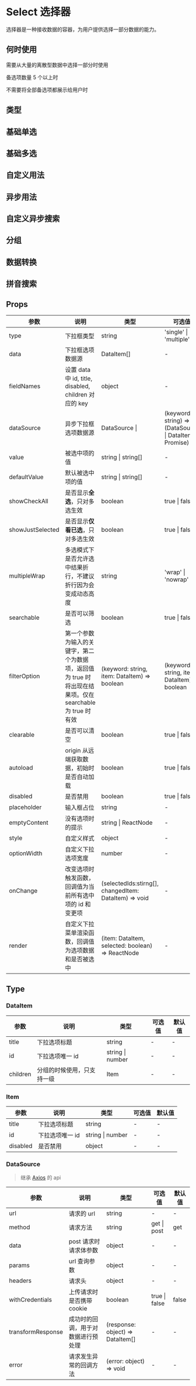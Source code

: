 # Select 选择器

选择器是一种接收数据的容器，为用户提供选择一部分数据的能力。

## 何时使用

需要从大量的离散型数据中选择一部分时使用

备选项数量 5 个以上时

不需要将全部备选项都展示给用户时

## 类型

## 基础单选


<DemoType />

## 基础多选


<DemoSingleMultiple />

## 自定义用法


<DemoCustom />

## 异步用法


<DemoAsync />

## 自定义异步搜索


<DemodataSourcecustom />

## 分组


<DemoSelectGroup />

## 数据转换


<DemoSelectfieldNames />

## 拼音搜索


<DemoSelectsearchbypinyin />

## Props

| 参数             | 说明                                                                                                     | 类型                                                  | 可选值                                                   | 默认值                                                                |
| ---------------- | -------------------------------------------------------------------------------------------------------- | ----------------------------------------------------- | -------------------------------------------------------- | --------------------------------------------------------------------- |
| type             | 下拉框类型                                                                                               | string                                                | 'single' \| 'multiple'                                   | 'single'                                                              |
| data             | 下拉框选项数据源                                                                                         | DataItem[]                                            | -                                                        | -                                                                     |
| fieldNames       | 设置 data 中 id, title, disabled, children 对应的 key                                                    | object                                                | -                                                        | { title: 'title', id: 'id',disabled:'disabled', children: 'children'} |
| dataSource       | 异步下拉框选项数据源                                                                                     | DataSource \|                                         | (keyword: string) => (DataSource \| DataItem \| Promise) | -                                                                     | - |
| value            | 被选中项的值                                                                                             | string \| string[]                                    | -                                                        | -                                                                     |
| defaultValue     | 默认被选中项的值                                                                                         | string \| string[]                                    | -                                                        | -                                                                     |
| showCheckAll     | 是否显示**全选**，只对多选生效                                                                           | boolean                                               | true \| false                                            | false                                                                 |
| showJustSelected | 是否显示**仅看已选**，只对多选生效                                                                       | boolean                                               | true \| false                                            | false                                                                 |
| multipleWrap     | 多选模式下是否允许选中结果折行，不建议折行因为会变成动态高度                                             | string                                                | 'wrap' \| 'nowrap'                                       | 'nowrap'                                                              |
| searchable       | 是否可以筛选                                                                                             | boolean                                               | true \| false                                            | false                                                                 |
| filterOption     | 第一个参数为输入的关键字，第二个为数据项，返回值为 true 时将出现在结果项。仅在 searchable 为 true 时有效 | (keyword: string, item: DataItem) => boolean          | (keyword: string, item: DataItem) => boolean             | -                                                                     |
| clearable        | 是否可以清空                                                                                             | boolean                                               | true \| false                                            | true                                                                  |
| autoload         | origin 从远端获取数据，初始时是否自动加载                                                                | boolean                                               | true \| false                                            | false                                                                 |
| disabled         | 是否禁用                                                                                                 | boolean                                               | true \| false                                            | false                                                                 |
| placeholder      | 输入框占位                                                                                               | string                                                | -                                                        | 请选择                                                                |
| emptyContent     | 没有选项时的提示                                                                                         | string \| ReactNode                                   | -                                                        | 无内容                                                                |
| style            | 自定义样式                                                                                               | object                                                | -                                                        |                                                                       |
| optionWidth      | 自定义下拉选项宽度                                                                                       | number                                                | -                                                        |                                                                       |
| onChange         | 改变选项时触发函数，回调值为当前所有选中项的 id 和变更项                                                 | (selectedIds:stirng[], changedItem: DataItem) => void | -                                                        | 无内容                                                                |
| render           | 自定义下拉菜单渲染函数，回调值为选项数据和是否被选中                                                     | (item: DataItem, selected: boolean) => ReactNode      | -                                                        | 无内容                                                                |

## Type

### DataItem

| 参数     | 说明                       | 类型             | 可选值 | 默认值 |
| -------- | -------------------------- | ---------------- | ------ | ------ |
| title    | 下拉选项标题               | string           | -      | -      |
| id       | 下拉选项唯一 id            | string \| number | -      | -      |
| children | 分组的时候使用，只支持一级 | Item             | -      | -      |

### Item

| 参数     | 说明            | 类型             | 可选值 | 默认值 |
| -------- | --------------- | ---------------- | ------ | ------ |
| title    | 下拉选项标题    | string           | -      | -      |
| id       | 下拉选项唯一 id | string \| number | -      | -      |
| disabled | 是否禁用        | object           | -      | -      |

### DataSource

> 继承 [Axios](https://www.kancloud.cn/yunye/axios/234845) 的 api

| 参数              | 说明                               | 类型                             | 可选值        | 默认值 |
| ----------------- | ---------------------------------- | -------------------------------- | ------------- | ------ |
| url               | 请求的 url                         | string                           | -             | -      |
| method            | 请求方法                           | string                           | get \| post   | get    |
| data              | post 请求时请求体参数              | object                           | -             | -      |
| params            | url 查询参数                       | object                           | -             | -      |
| headers           | 请求头                             | object                           | -             | -      |
| withCredentials   | 上传请求时是否携带 cookie          | boolean                          | true \| false | false  |
| transformResponse | 成功时的回调，用于对数据进行预处理 | (response: object) => DataItem[] | -             | -      |
| error             | 请求发生异常的回调方法             | (error: object) => void          | -             | -      |
